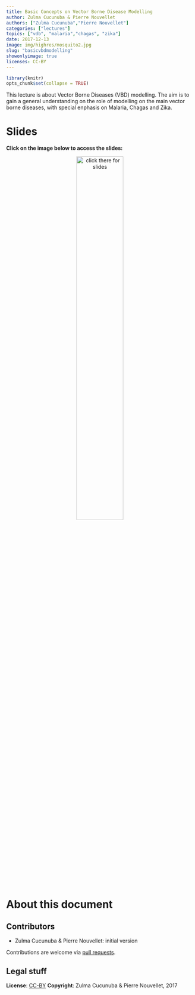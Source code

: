 ```yaml
---
title: Basic Concepts on Vector Borne Disease Modelling
author: Zulma Cucunuba & Pierre Nouvellet
authors: ["Zulma Cucunuba","Pierre Nouvellet"]
categories: ["lectures"]
topics: ["vdb", "malaria","chagas", "zika"]
date: 2017-12-13
image: img/highres/mosquito2.jpg
slug: "basicvbdmodelling"
showonlyimage: true
licenses: CC-BY
---
```



	
```r
library(knitr)
opts_chunk$set(collapse = TRUE)
```

This lecture is about Vector Borne Diseases (VBD) modelling. The aim is to gain a general understanding on the role of modelling on the main vector borne diseases, with special enphasis on Malaria, Chagas and Zika.


# Slides

**Click on the image below to access the slides:**


<center>
<a href="../../slides/basicvbd-modelling/basicvbd-modelling.html"><img class="gateway" src="../../img/highres/mosquito2.jpg" width="50%" alt="click there for slides" align="middle"></a>
</center>


# About this document


## Contributors

- Zulma Cucunuba & Pierre Nouvellet: initial version

Contributions are welcome via [pull requests](https://github.com/reconhub/learn/pulls).


## Legal stuff

**License**: [CC-BY](https://creativecommons.org/licenses/by/3.0/)
**Copyright**: Zulma Cucunuba & Pierre Nouvellet, 2017 
